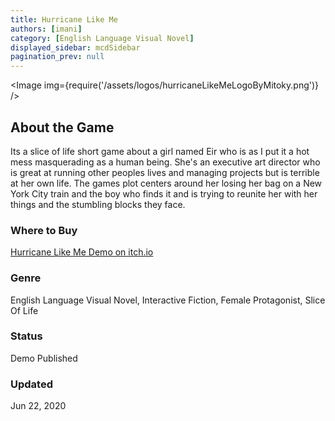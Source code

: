 ```yaml
---
title: Hurricane Like Me
authors: [imani]
category: [English Language Visual Novel]
displayed_sidebar: mcdSidebar
pagination_prev: null
---
```



<Image img={require('/assets/logos/hurricaneLikeMeLogoByMitoky.png')} />

## About the Game
Its a slice of life short game about a girl named Eir who is as I put it a hot mess masquerading as a human being. She's an executive art director who is great at running other peoples lives and managing projects but is  terrible at her own life. The games plot centers around her losing her bag on a New York City train and the boy who finds it and is trying to reunite her with her things and the stumbling blocks they face.
### Where to Buy 
[Hurricane Like Me Demo on itch.io](https://margaretcatter.itch.io/hurricane-like-me-demo)
### Genre 
English Language Visual Novel, Interactive Fiction, Female Protagonist, Slice Of Life
### Status
Demo Published
### Updated
Jun 22, 2020


